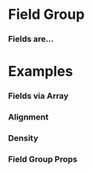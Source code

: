 
<Meta title="Atoms/Field/Field Group" component={FieldGroup} />

# Field Group

### Fields are...

<Preview withToolbar>
  <Story name="Standard">
      <FieldGroup
        id="Group 1"
        title="This is the first group"
        isVertical
      >
        <Field
          id="Field 1"
          label="Field 1"
          value="Value Goes Here"
        />
        <Field
          id="Field 2"
          label="Field 2"
          value="Value Goes Here"
        />
        <Field
          id="Field 3"
          label="Field 3"
          value="Value Goes Here"
        />
      </FieldGroup>
      <FieldGroup
        id="Group 2"
        title="This is the second group"
      >
        <Field
          id="Field 1"
          label="Field 1"
          value="Value Goes Here"
        />
        <Field
          id="Field 2"
          label="Field 2"
          value="Value Goes Here"
        />
        <Field
          id="Field 3"
          label="Field 3"
          value="Value Goes Here"
        />
      </FieldGroup>
      <FieldGroup
        id="Group 3"
        columns="1"
        title="This is the third group"
        isVertical
      >
        <Field
          id="Description"
          label="Description"
          value="Hamburger rump buffalo chuck, flank pancetta capicola ground round pork burgdoggen prosciutto frankfurter cow. Chicken alcatra tail, tenderloin kevin turducken flank spare ribs buffalo prosciutto pig jowl tongue. Sirloin ground round short ribs chuck landjaeger. Chicken flank rump jerky corned beef, frankfurter strip steak shoulder spare ribs tri-tip leberkas. Kevin capicola ground round meatloaf, burgdoggen ball tip sirloin shank beef ribs pastrami fatback short loin swine frankfurter. Fatback brisket beef prosciutto. Tenderloin ground round landjaeger tri-tip."
        />
        <Field
          id="Notes"
          label="Notes"
          value="Here are some notes that I added because, if I didn't, they'd be lost forever."
        />
      </FieldGroup>
  </Story>
</Preview>

# Examples

### Fields via Array

<Preview withToolbar>
  <Story name="Fields via Array">
    <FieldGroup title="Fields via Array" data={fieldData} />
  </Story>
</Preview>

### Alignment

<Preview withToolbar>
  <Story name="Alignment">
    <Grid columns="1">
      <FieldGroup title="Inline Fields (Default)" data={fieldData} />
      <FieldGroup title="Vertically Aligned Fields" data={fieldData} align="vertical" />
      <FieldGroup title="Edge Aligned Fields" data={fieldData} align="edge" />
    </Grid>
  </Story>
</Preview>

### Density

<Preview withToolbar>
  <Story name="Density">
    <Grid columns="1">
      <FieldGroup title="Field Group Gap XS" data={fieldData} gap="xs"/>
      <FieldGroup title="Field Group Gap Default" data={fieldData} />
      <FieldGroup title="Field Group Gap XL" data={fieldData} gap="xl" />
    </Grid>
  </Story>
</Preview>


### Field Group Props
<Props of={FieldGroup} />

